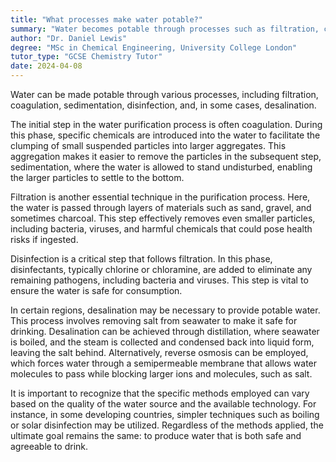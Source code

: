 ```yaml
---
title: "What processes make water potable?"
summary: "Water becomes potable through processes such as filtration, coagulation, sedimentation, disinfection, and sometimes desalination."
author: "Dr. Daniel Lewis"
degree: "MSc in Chemical Engineering, University College London"
tutor_type: "GCSE Chemistry Tutor"
date: 2024-04-08
---
```


Water can be made potable through various processes, including filtration, coagulation, sedimentation, disinfection, and, in some cases, desalination.

The initial step in the water purification process is often coagulation. During this phase, specific chemicals are introduced into the water to facilitate the clumping of small suspended particles into larger aggregates. This aggregation makes it easier to remove the particles in the subsequent step, sedimentation, where the water is allowed to stand undisturbed, enabling the larger particles to settle to the bottom.

Filtration is another essential technique in the purification process. Here, the water is passed through layers of materials such as sand, gravel, and sometimes charcoal. This step effectively removes even smaller particles, including bacteria, viruses, and harmful chemicals that could pose health risks if ingested.

Disinfection is a critical step that follows filtration. In this phase, disinfectants, typically chlorine or chloramine, are added to eliminate any remaining pathogens, including bacteria and viruses. This step is vital to ensure the water is safe for consumption.

In certain regions, desalination may be necessary to provide potable water. This process involves removing salt from seawater to make it safe for drinking. Desalination can be achieved through distillation, where seawater is boiled, and the steam is collected and condensed back into liquid form, leaving the salt behind. Alternatively, reverse osmosis can be employed, which forces water through a semipermeable membrane that allows water molecules to pass while blocking larger ions and molecules, such as salt.

It is important to recognize that the specific methods employed can vary based on the quality of the water source and the available technology. For instance, in some developing countries, simpler techniques such as boiling or solar disinfection may be utilized. Regardless of the methods applied, the ultimate goal remains the same: to produce water that is both safe and agreeable to drink.
    